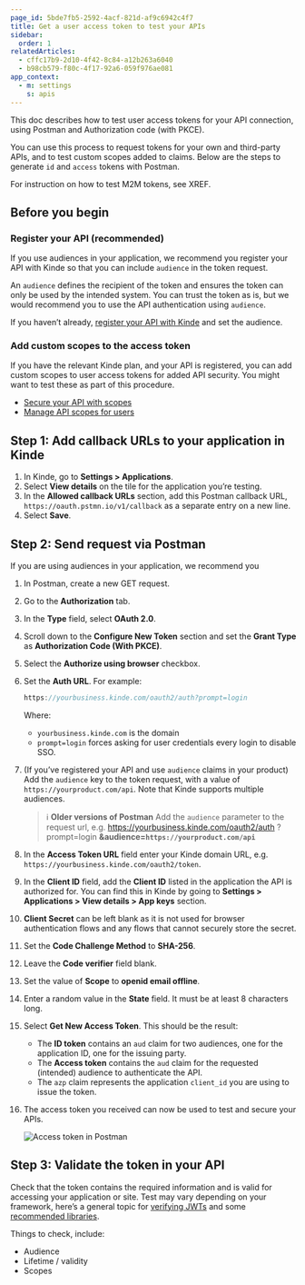 ```yaml
---
page_id: 5bde7fb5-2592-4acf-821d-af9c6942c4f7
title: Get a user access token to test your APIs
sidebar:
  order: 1
relatedArticles:
  - cffc17b9-2d10-4f42-8c84-a12b263a6040
  - b98cb579-f80c-4f17-92a6-059f976ae081
app_context:
  - m: settings
    s: apis
---
```



This doc describes how to test user access tokens for your API connection, using Postman and Authorization code (with PKCE). 

You can use this process to request tokens for your own and third-party APIs, and to test custom scopes added to claims. Below are the steps to generate `id` and `access` tokens with Postman.

For instruction on how to test M2M tokens, see XREF.

## Before you begin

### Register your API (recommended)

If you use audiences in your application, we recommend you register your API with Kinde so that you can include `audience` in the token request. 

An `audience` defines the recipient of the token and ensures the token can only be used by the intended system. You can trust the token as is, but we would recommend you to use the API authentication using `audience`. 

If you haven’t already, [register your API with Kinde](https://docs.kinde.com/developer-tools/your-apis/register-manage-apis/) and set the audience.

### Add custom scopes to the access token

If you have the relevant Kinde plan, and your API is registered, you can add custom scopes to user access tokens for added API security. You might want to test these as part of this procedure.

- [Secure your API with scopes](https://docs.kinde.com/developer-tools/your-apis/custom-api-scopes/#_top)
- [Manage API scopes for users](https://docs.kinde.com/developer-tools/your-apis/user-api-scopes/)

## Step 1: Add callback URLs to your application in Kinde

1. In Kinde, go to **Settings > Applications**.
2. Select **View details** on the tile for the application you’re testing.
3. In the **Allowed callback URLs** section, add this Postman callback URL, `https://oauth.pstmn.io/v1/callback` as a separate entry on a new line.
4. Select **Save**.

## Step 2: Send request via Postman

If you are using audiences in your application, we recommend you 

1. In Postman, create a new GET request. 
2. Go to the **Authorization** tab. 
3. In the **Type** field, select **OAuth 2.0**.
4. Scroll down to the **Configure New Token** section and set the **Grant Type** as **Authorization Code (With PKCE)**.
5. Select the **Authorize using browser** checkbox.
6. Set the **Auth URL**. For example: 
    
    ```jsx
    https://yourbusiness.kinde.com/oauth2/auth?prompt=login
    ```
    
    Where:
    
    - `yourbusiness.kinde.com` is the domain
    - `prompt=login` forces asking for user credentials every login to disable SSO.
7. (If you’ve registered your API and use `audience` claims in your product) Add the `audience` key to the token request, with a value of `https://yourproduct.com/api`. Note that Kinde supports multiple audiences.
    
    >ℹ️ **Older versions of Postman** Add the `audience` parameter to the request url, e.g.
    https://yourbusiness.kinde.com/oauth2/auth
      ?prompt=login
      **&audience=`https://yourproduct.com/api`**
    
8. In the **Access Token URL** field enter your Kinde domain URL, e.g. `https://yourbusiness.kinde.com/oauth2/token`. 
9. In the **Client ID** field, add the **Client ID** listed in the application the API is authorized for. You can find this in Kinde by going to **Settings > Applications > View details > App keys** section.
10. **Client Secret** can be left blank as it is not used for browser authentication flows and any flows that cannot securely store the secret.
11. Set the **Code Challenge Method** to **SHA-256**.
12. Leave the **Code verifier** field blank.
13. Set the value of **Scope** to **openid email offline**.
14. Enter a random value in the **State** field. It must be at least 8 characters long.
15. Select **Get New Access Token**. This should be the result:
    - The **ID token** contains an `aud` claim for two audiences, one for the application ID, one for the issuing party.
    - The **Access token** contains the `aud` claim for the requested (intended) audience to authenticate the API.
    - The `azp` claim represents the application `client_id` you are using to issue the token.
16. The access token you received can now be used to test and secure your APIs.
    
    ![Access token in Postman](https://imagedelivery.net/skPPZTHzSlcslvHjesZQcQ/1fc6f61c-a544-4cce-83c6-7d691f785700/public)


## Step 3: Validate the token in your API

Check that the token contains the required information and is valid for accessing your application or site. Test may vary depending on your framework, here’s a general topic for [verifying JWTs](/build/tokens/verifying-json-web-tokens/) and some [recommended libraries](https://openid.net/developers/jwt-jws-jwe-jwk-and-jwa-implementations/). 

Things to check, include:

- Audience
- Lifetime / validity
- Scopes

